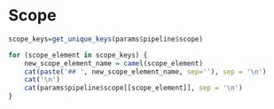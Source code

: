 # Scope

```r
scope_keys=get_unique_keys(params$pipeline$scope)

for (scope_element in scope_keys) {
    new_scope_element_name = camel(scope_element)
    cat(paste('## ', new_scope_element_name, sep=''), sep = '\n')
    cat('\n')
    cat(params$pipeline$scope[[scope_element]], sep = '\n')
}
```